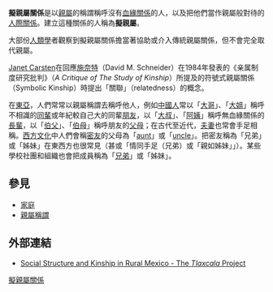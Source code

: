 {{copyedit|time=2015-03-14T10:16:04+00:00}}
'''擬親屬關係'''是以[[親屬|親屬]]的稱謂稱呼沒有[[血緣關係|血緣關係]]的人，以及把他們當作親屬般對待的[[人際關係|人際關係]]。建立這種關係的人稱為'''擬親屬'''。

大部份[[人類學|人類學]]者觀察到擬親屬關係擔當著協助或介入傳統親屬關係，但不會完全取代親屬。

[[Janet_Carsten|Janet Carsten]]在回應[[施奈特|施奈特]]（David M. Schneider）在1984年發表的《亲属制度研究批判》（''A Critique of The Study of Kinship''）所提及的符號式親屬關係（Symbolic Kinship）時提出「關聯」（relatedness）的概念。

在[[東亞|東亞]]，人們常常以親屬稱謂去稱呼他人，例如[[中國人|中國人]]常以「[[大哥|大哥]]」、「[[大姐|大姐]]」稱呼不相識的[[同輩|同輩]]或年紀較自己大的同輩[[朋友|朋友]]，以「[[大叔|大叔]]」、「[[阿姨_(稱謂)|阿姨]]」稱呼無血緣關係的[[長輩|長輩]]，以「[[伯父|伯父]]」、「[[伯母|伯母]]」稱呼朋友的[[父母|父母]]；在古代至近代，[[夫妻|夫妻]]也常會手足相稱。[[西方文化|西方文化]]中人們會稱[[密友|密友]]的父母為「[[aunt|aunt]]」或「[[uncle|uncle]]」。把密友稱為「兄弟」或「姊妹」在東西方也很常見（甚或「情同手足（兄弟）或「親如姊妹」」）。某些學校社團和組織也會把成員稱為「[[兄弟會|兄弟]]」或「姊妹」。

== 參見==
* [[家庭|家庭]]
* [[親屬稱謂|親屬稱謂]]

== 外部連結 ==
* [https://web.archive.org/web/20070704192319/http://eclectic.ss.uci.edu/~drwhite/tlaxcala/ Social Structure and Kinship in Rural Mexico - The ''Tlaxcala'' Project]


[[Category:擬親屬關係|]]